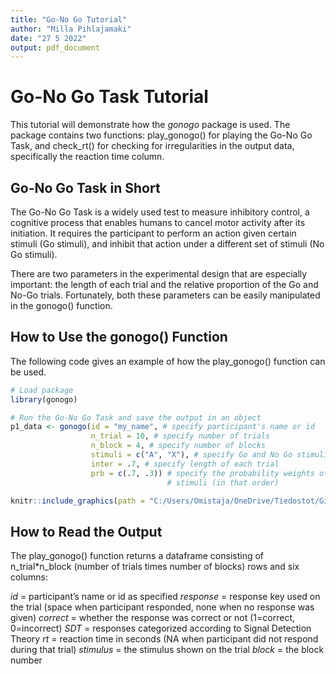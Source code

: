 ```yaml
---
title: "Go-No Go Tutorial"
author: "Milla Pihlajamaki"
date: "27 5 2022"
output: pdf_document
---
```


# Go-No Go Task Tutorial

This tutorial will demonstrate how the *gonogo* package is used. The package contains two functions: play_gonogo() for playing the Go-No Go Task, and check_rt() for checking for irregularities in the output data, specifically the reaction time column. 

## Go-No Go Task in Short

The Go-No Go Task is a widely used test to measure inhibitory control, a cognitive process that enables humans to cancel motor activity after its initiation. It requires the participant to perform an action given certain stimuli (Go stimuli), and inhibit that action under a different set of stimuli (No Go stimuli).

There are two parameters in the experimental design that are especially important: the length of each trial and the relative proportion of the Go and No-Go trials. Fortunately, both these parameters can be easily manipulated in the gonogo() function.

## How to Use the gonogo() Function

The following code gives an example of how the play_gonogo() function can be used.

```r

# Load package
library(gonogo)

# Run the Go-No Go Task and save the output in an object
p1_data <- gonogo(id = "my_name", # specify participant's name or id
                  n_trial = 10, # specify number of trials
                  n_block = 4, # specify number of blocks
                  stimuli = c("A", "X"), # specify Go and No Go stimuli (in that order)
                  inter = .7, # specify length of each trial
                  prb = c(.7, .3)) # specify the probability weights of Go and No Go
                                   # stimuli (in that order)

```

```r

knitr::include_graphics(path = "C:/Users/Omistaja/OneDrive/Tiedostot/GitHub/theprojectofmilla/gonogo/example_data.jpg")

```


## How to Read the Output

The play_gonogo() function returns a dataframe consisting of n_trial*n_block (number of trials times number of blocks) rows and six columns:

*id* = participant's name or id as specified 
*response* = response key used on the trial (space when participant responded, none when no response was given)
*correct* = whether the response was correct or not (1=correct, 0=incorrect)
*SDT* = responses categorized according to Signal Detection Theory
*rt* = reaction time in seconds (NA when participant did not respond during that trial)
*stimulus* = the stimulus shown on the trial
*block* = the block number

